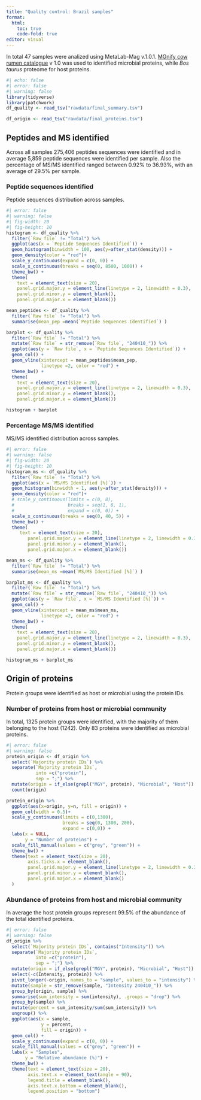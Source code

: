 ```yaml
---
title: "Quality control: Brazil samples"
format: 
  html:
    toc: true
    code-fold: true
editor: visual
---
```


In total 47 samples were analized using MetaLab-Mag v.1.0.1. [MGnify cow rumen catalogue](http://ftp.ebi.ac.uk/pub/databases/metagenomics/mgnify_genomes/cow-rumen/v1.0/) v 1.0 was used to identified microbial proteins, while *Bos taurus* proteome for host proteins.

```r
#| echo: false
#| error: false
#| warning: false
library(tidyverse)
library(patchwork)
df_quality <- read_tsv("rawdata/final_summary.tsv")

df_origin <- read_tsv("rawdata/final_proteins.tsv")
```

## Peptides and MS identified

Across all samples 275,406 peptides sequences were identified and in average 5,859 peptide sequences were identified per sample. Also the percentage of MS/MS identified ranged between 0.92% to 36.93%, with an average of 29.5% per sample.

### Peptide sequences identified

Peptide sequences distribution across samples.

```r
#| error: false
#| warning: false
#| fig-width: 20
#| fig-height: 10
histogram <- df_quality %>% 
  filter(`Raw file` != "Total") %>% 
  ggplot(aes(x = `Peptide Sequences Identified`)) +
  geom_histogram(binwidth = 100, aes(y=after_stat(density))) +
  geom_density(color = "red")+ 
  scale_y_continuous(expand = c(0, 0)) +
  scale_x_continuous(breaks = seq(0, 8500, 1000)) +
  theme_bw() +
  theme(
    text = element_text(size = 20),
    panel.grid.major.y = element_line(linetype = 2, linewidth = 0.3),
    panel.grid.minor.y = element_blank(),
    panel.grid.major.x = element_blank())

mean_peptides <- df_quality %>% 
  filter(`Raw file` != "Total") %>% 
  summarise(mean_pep =mean(`Peptide Sequences Identified`) )

barplot <- df_quality %>% 
  filter(`Raw file` != "Total") %>% 
  mutate(`Raw file` = str_remove(`Raw file`, "240410_")) %>% 
  ggplot(aes(y = `Raw file`, x = `Peptide Sequences Identified`)) +
  geom_col() +
  geom_vline(xintercept = mean_peptides$mean_pep, 
             linetype =2, color = "red") +
  theme_bw() +
  theme(
    text = element_text(size = 20),
    panel.grid.major.y = element_line(linetype = 2, linewidth = 0.3),
    panel.grid.minor.y = element_blank(),
    panel.grid.major.x = element_blank())

histogram + barplot
```

### Percentage MS/MS identified

MS/MS identified distribution across samples.

```r
#| error: false
#| warning: false
#| fig-width: 20
#| fig-height: 10
histogram_ms <- df_quality %>% 
  filter(`Raw file` != "Total") %>% 
  ggplot(aes(x = `MS/MS Identified [%]`)) +
  geom_histogram(binwidth = 1, aes(y=after_stat(density))) +
  geom_density(color = "red")+ 
  # scale_y_continuous(limits = c(0, 8),
  #                    breaks = seq(1, 8, 1),
  #                    expand = c(0, 0)) +
  scale_x_continuous(breaks = seq(0, 40, 5)) +
  theme_bw() +
  theme(
     text = element_text(size = 20),
        panel.grid.major.y = element_line(linetype = 2, linewidth = 0.3),
        panel.grid.minor.y = element_blank(),
        panel.grid.major.x = element_blank())

mean_ms <- df_quality %>% 
  filter(`Raw file` != "Total") %>% 
  summarise(mean_ms =mean(`MS/MS Identified [%]`) )

barplot_ms <- df_quality %>% 
  filter(`Raw file` != "Total") %>% 
  mutate(`Raw file` = str_remove(`Raw file`, "240410_")) %>% 
  ggplot(aes(y = `Raw file`, x = `MS/MS Identified [%]`)) +
  geom_col() +
  geom_vline(xintercept = mean_ms$mean_ms, 
             linetype =2, color = "red") +
  theme_bw() +
  theme(
    text = element_text(size = 20),
    panel.grid.major.y = element_line(linetype = 2, linewidth = 0.3),
    panel.grid.minor.y = element_blank(),
    panel.grid.major.x = element_blank())

histogram_ms + barplot_ms
```

## Origin of proteins

Protein groups were identified as host or microbial using the protein IDs.

### Number of proteins from host or microbial community

In total, 1325 protein groups were identified, with the majority of them belonging to the host (1242). Only 83 proteins were identified as microbial proteins.

```r
#| error: false
#| warning: false
protein_origin <- df_origin %>% 
  select(`Majority protein IDs`) %>% 
  separate(`Majority protein IDs`,
           into =c("protein"),
           sep = ";") %>% 
  mutate(origin = if_else(grepl("MGY", protein), "Microbial", "Host")) %>%
  count(origin) 

protein_origin %>% 
  ggplot(aes(x=origin, y=n, fill = origin)) +
  geom_col(width = 0.5)+
  scale_y_continuous(limits = c(0,1300),
                     breaks = seq(0, 1300, 200),
                     expand = c(0,0)) +
  labs(x = NULL,
       y = "Number of proteins") +
  scale_fill_manual(values = c("grey", "green")) +
  theme_bw() +
  theme(text = element_text(size = 20),
        axis.ticks.x = element_blank(),
        panel.grid.major.y = element_line(linetype = 2, linewidth = 0.3),
        panel.grid.minor.y = element_blank(),
        panel.grid.major.x = element_blank()
  )
```

### Abundance of proteins from host and microbial community

In average the host protein groups represent 99.5% of the abundance of the total identified proteins.

```r
#| error: false
#| warning: false
df_origin %>% 
  select(`Majority protein IDs`, contains("Intensity")) %>% 
  separate(`Majority protein IDs`,
           into =c("protein"),
           sep = ";") %>% 
  mutate(origin = if_else(grepl("MGY", protein), "Microbial", "Host")) %>% 
  select(-c(Intensity, protein)) %>% 
  pivot_longer(-origin, names_to = "sample", values_to = "intensity") %>% 
  mutate(sample = str_remove(sample, "Intensity 240410_")) %>% 
  group_by(origin, sample) %>% 
  summarise(sum_intensity = sum(intensity), .groups = "drop") %>% 
  group_by(sample) %>% 
  mutate(percent = sum_intensity/sum(sum_intensity)) %>%
  ungroup() %>% 
  ggplot(aes(x = sample,
             y = percent,
             fill = origin)) +
  geom_col() +
  scale_y_continuous(expand = c(0, 0)) +
  scale_fill_manual(values = c("grey", "green")) +
  labs(x = "Samples",
       y = "Relative abundance (%)") +
  theme_bw() +
  theme(text = element_text(size = 20),
        axis.text.x = element_text(angle = 90),
        legend.title = element_blank(),
        axis.text.x.bottom = element_blank(),
        legend.position = "bottom")
```
